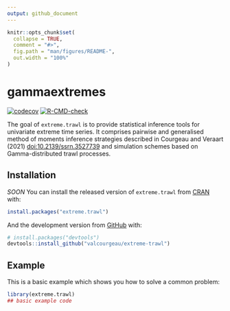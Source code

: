 ```yaml
---
output: github_document
---
```


<!-- README.md is generated from README.Rmd. Please edit that file -->

```r
knitr::opts_chunk$set(
  collapse = TRUE,
  comment = "#>",
  fig.path = "man/figures/README-",
  out.width = "100%"
)
```

# gammaextremes

<!-- badges: start -->
[![codecov](https://codecov.io/gh/valcourgeau/extreme-trawl/branch/master/graph/badge.svg?token=DHLBP4BLP0)](https://codecov.io/gh/valcourgeau/extreme-trawl)
[![R-CMD-check](https://github.com/valcourgeau/extreme-trawl/workflows/R-CMD-check/badge.svg)](https://github.com/valcourgeau/ntwk/actions)
<!-- badges: end -->

The goal of `extreme.trawl` is to provide statistical inference tools for univariate extreme time series.  It comprises pairwise and generalised method of moments inference strategies described in Courgeau and Veraart (2021) <doi:10.2139/ssrn.3527739> and simulation schemes based on Gamma-distributed trawl processes.

## Installation

*SOON* You can install the released version of `extreme.trawl` from [CRAN](https://CRAN.R-project.org) with:

``` r
install.packages("extreme.trawl")
```

And the development version from [GitHub](https://github.com/) with:

``` r
# install.packages("devtools")
devtools::install_github("valcourgeau/extreme-trawl")
```
## Example

This is a basic example which shows you how to solve a common problem:

```r
library(extreme.trawl)
## basic example code
```
